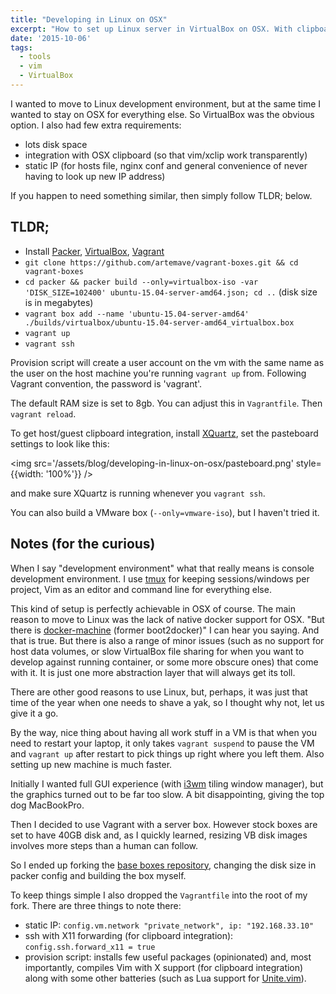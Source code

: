 ```yaml
---
title: "Developing in Linux on OSX"
excerpt: "How to set up Linux server in VirtualBox on OSX. With clipboard integration for vim/xclip."
date: '2015-10-06'
tags:
  - tools
  - vim
  - VirtualBox
---
```


I wanted to move to Linux development environment, but at the same time I wanted to stay on OSX for everything else. So VirtualBox was the obvious option. I also had few extra requirements:

- lots disk space
- integration with OSX clipboard (so that vim/xclip work transparently)
- static IP (for hosts file, nginx conf and general convenience of never having to look up new IP address)

If you happen to need something similar, then simply follow TLDR; below.

## TLDR;

- Install [Packer](https://www.packer.io/docs/installation.html), [VirtualBox](https://www.virtualbox.org/wiki/Downloads), [Vagrant](https://docs.vagrantup.com/v1/installation/)
- `git clone https://github.com/artemave/vagrant-boxes.git && cd vagrant-boxes`
- `cd packer && packer build --only=virtualbox-iso -var 'DISK_SIZE=102400' ubuntu-15.04-server-amd64.json; cd ..` (disk size is in megabytes)
- `vagrant box add --name 'ubuntu-15.04-server-amd64' ./builds/virtualbox/ubuntu-15.04-server-amd64_virtualbox.box`
- `vagrant up`
- `vagrant ssh`

Provision script will create a user account on the vm with the same name as the user on the host machine you're running `vagrant up` from. Following Vagrant convention, the password is 'vagrant'.

The default RAM size is set to 8gb. You can adjust this in `Vagrantfile`. Then `vagrant reload`.

To get host/guest clipboard integration, install [XQuartz](http://xquartz.macosforge.org/landing/), set the pasteboard settings to look like this:

<img src='/assets/blog/developing-in-linux-on-osx/pasteboard.png' style={{width: '100%'}} />

and make sure XQuartz is running whenever you `vagrant ssh`.

You can also build a VMware box (`--only=vmware-iso`), but I haven't tried it.

## Notes (for the curious)

When I say "development environment" what that really means is console development environment. I use [tmux](https://tmux.github.io/) for keeping sessions/windows per project, Vim as an editor and command line for everything else.

This kind of setup is perfectly achievable in OSX of course. The main reason to move to Linux was the lack of native docker support for OSX. "But there is [docker-machine](https://docs.docker.com/installation/mac/) (former boot2docker)" I can hear you saying. And that is true. But there is also a range of minor issues (such as no support for host data volumes, or slow VirtualBox file sharing for when you want to develop against running container, or some more obscure ones) that come with it. It is just one more abstraction layer that will always get its toll.

There are other good reasons to use Linux, but, perhaps, it was just that time of the year when one needs to shave a yak, so I thought why not, let us give it a go.

By the way, nice thing about having all work stuff in a VM is that when you need to restart your laptop, it only takes `vagrant suspend` to pause the VM and `vagrant up` after restart to pick things up right where you left them. Also setting up new machine is much faster.

Initially I wanted full GUI experience (with [i3wm](https://i3wm.org/) tiling window manager), but the graphics turned out to be far too slow. A bit disappointing, giving the top dog MacBookPro.

Then I decided to use Vagrant with a server box. However stock boxes are set to have 40GB disk and, as I quickly learned, resizing VB disk images involves more steps than a human can follow.

So I ended up forking the [base boxes repository](https://github.com/ffuenf/vagrant-boxes), changing the disk size in packer config and building the box myself.

To keep things simple I also dropped the `Vagrantfile` into the root of my fork. There are three things to note there:

- static IP: `config.vm.network "private_network", ip: "192.168.33.10"`
- ssh with X11 forwarding (for clipboard integration): `config.ssh.forward_x11 = true`
- provision script: installs few useful packages (opinionated) and, most importantly, compiles Vim with X support (for clipboard integration) along with some other batteries (such as Lua support for [Unite.vim](https://github.com/Shougo/unite.vim)).
